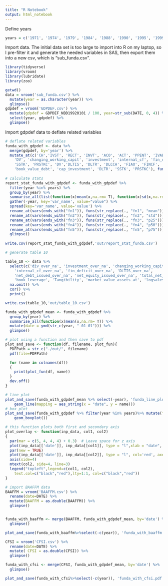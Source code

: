 ```yaml
---
title: "R Notebook"
output: html_notebook
---
```

Define years
```r
years = c('1971', '1974', '1979', '1984', '1988', '1990', '1995', '1999', '2002', '2005', '2008', '2012', '2015', '2017')
```

Import data. The initial data set is too large to import into R on my laptop, so I pre-filter it and generate the needed variables in SAS, then export them into a new csv, which is "sub_funda.csv".

```r
library(tidyverse)
library(vroom)
library(lubridate)
library(zoo)

getwd()
data = vroom('sub_funda.csv') %>% 
  mutate(year = as.character(year)) %>%
  glimpse()
gdpdef = vroom('GDPDEF.csv') %>% 
  mutate(gdpdef = GDPDEF_NBD19920101 / 100, year=str_sub(DATE, 0, 4)) %>%
  select(year, gdpdef) %>%
  glimpse()

```

Import gdpdef data to deflate related variables
```r
# deflate related variables
funda_with_gdpdef <- data %>% 
  merge(gdpdef, by='year') %>%
  mutate_at(c('CH','IVST', 'RECT', 'INVT', 'ACO', 'ACT', 'PPENT', 'IVAEQ', 'IVAO', 'INTAN',  'AO', 'AT', 'DLC', 'AP', 'TXP', 'LCO', 'LCT', 'DLTT', 'LO' ,'TXDITC', 'MIB', 'LT', 'PSTK', 'CEQ', 'TEQ',
	'DV', 'changing_working_capit', 'investment', 'internal_cf', 'fin_deficit', 'net_debt_issued', 'net_equity_issued', 'total_net_ext_fin',
	'SSTK', 'PRSTKC', 'DV','DLTIS', 'DLTR', 'DLCCH', 'FIAO', 'FINCF', 'EXRE', 'CHECH', 'FSRCO', 'FUSEO', 'WCAPC',
	'book_value_debt', 'cap_investment', 'DLTR', 'SSTK', 'PRSTKC'), funs(./gdpdef))
  
# calculate stats
report_stat_funda_with_gdpdef <- funda_with_gdpdef %>%
  filter(year %in% years) %>% 
  group_by(year) %>% 
  summarise_all(list(function(x)mean(x,na.rm= T), function(x)sd(x,na.rm= T), function(x)quantile(x, .25,na.rm= T), function(x)quantile(x, .50,na.rm= T), function(x)quantile(x, .75,na.rm= T))) %>% 
  gather(-year, key='var_name', value="value") %>%
  spread(key='var_name', value='value') %>%
  rename_at(vars(ends_with("fn1")), funs(str_replace(., "fn1", "mean")))%>%
  rename_at(vars(ends_with("fn2")), funs(str_replace(., "fn2", "std")))%>%
  rename_at(vars(ends_with("fn3")), funs(str_replace(., "fn3", "p25")))%>%
  rename_at(vars(ends_with("fn4")), funs(str_replace(., "fn4", "p50")))%>%
  rename_at(vars(ends_with("fn5")), funs(str_replace(., "fn5", "p75")))%>%
  glimpse()
           
write.csv(report_stat_funda_with_gdpdef,'out/report_stat_funda.csv')

```

```r
# generate table 10

table_10 <- data %>%
  select(c('div_over_na', 'investment_over_na', 'changing_working_capit_over_na', 
	'internal_cf_over_na', 'fin_deficit_over_na', 'DLTIS_over_na',
	'net_debt_issued_over_na', 'net_equity_issued_over_na', 'total_net_ext_fin_over_na', 
	'book_leverage', 'Tangibility', 'market_value_assets_at', 'logsales', 'Profitability')) %>%
  na.omit() %>%
  cor() %>%
  print()

write.csv(table_10,'out/table_10.csv')
```

```r
funda_with_gdpdef_mean <- funda_with_gdpdef %>%
  group_by(year) %>%
  summarise_all(function(x)mean(x,na.rm= T)) %>%
  mutate(date = ymd(str_c(year, "-01-01"))) %>%
  glimpse()

# plot using a function and then save to pdf 
plot_and_save <- function(df, filename, plot_fun){
  PDFPath = str_c("./out/", filename)
  pdf(file=PDFPath)  

  for (name in colnames(df))   
  {   
    print(plot_fun(df, name)) 
  } 
  dev.off() 
}

# line plot
plot_and_save(funda_with_gdpdef_mean %>% select(-year), 'funda_line_plot.pdf', function(df, name)ggplot(data = df) + 
    geom_line(mapping = aes_string(x = "date", y = name)))
# box plot
plot_and_save(funda_with_gdpdef %>% filter(year %in% years)%>% mutate(factor_date = as.factor(year)) %>% select(-year) , 'funda_box_plot.pdf', function(df, name)ggplot(data = df, aes_string(x="factor_date", y = name)) + 
    geom_boxplot())
```

```r

# this function plots both first and secondary axis
plot_overlay <- function(inp_data, col1, col2)
{
  par(mar = c(5, 4, 4, 4) + 0.3)  # Leave space for z axis
  plot(inp_data[['date']], inp_data[[col1]], type = "l",xlab = "date", ylab = col1) # first plot
  par(new = TRUE)
  plot(inp_data[['date']], inp_data[[col2]], type = "l", col='red', axes = FALSE, bty = "n", xlab = "", ylab="")
  axis(side=4)
  mtext(col2, side=4, line=3)
  legend("topleft",legend=c(col1, col2),
    text.col=c("black","red"),lty=1:1, col=c("black","red"))
}

# import BAAFFM data
BAAFFM = vroom('BAAFFM.csv') %>%
  rename(date=DATE) %>%
  mutate(BAAFFM = as.double(BAAFFM)) %>%
  glimpse()


funda_with_baaffm <- merge(BAAFFM, funda_with_gdpdef_mean, by='date') %>%
  glimpse()

plot_and_save(funda_with_baaffm%>%select(-c(year)), 'funda_with_baaffm.pdf', function(df, name)plot_overlay(df, name, "BAAFFM"))
```

```r
CFSI = vroom('CFSI.csv') %>%
  rename(date=DATE) %>%
  mutate( CFSI = as.double(CFSI)) %>%
  glimpse()

funda_with_cfsi <- merge(CFSI, funda_with_gdpdef_mean, by='date') %>%
  glimpse()

plot_and_save(funda_with_cfsi%>%select(-c(year)), 'funda_with_cfsi.pdf', function(df, name)plot_overlay(df, name, "CFSI"))
```



